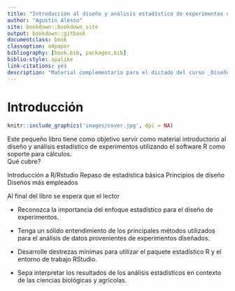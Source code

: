 ```yaml
--- 
title: "Introducción al diseño y análisis estadístico de experimentos usando R"
author: "Agustín Alesso"
site: bookdown::bookdown_site
output: bookdown::gitbook
documentclass: book
classoption: a4paper
bibliography: [book.bib, packages.bib]
biblio-style: apalike
link-citations: yes
description: "Material complementario para el dictado del curso _Diseño de Experimentos_ de la Maestría de Cultivos Intensivos de la FCA-UNL"
---
```



# Introducción {-}

```r
knitr::include_graphics('images/cover.jpg', dpi = NA)
```

Este pequeño libro tiene como objetivo servir como material introductorio al diseño y análisis estadístico de experimentos utilizando el software R como soporte para cálculos.  
Qué cubre?

Introducción a R/Rstudio
Repaso de estadística básica
Principios de diseño
Diseǹos más empleados

Al final del libro se espera que el lector 

- Reconozca la importancia del enfoque estadístico para el diseño de experimentos.

- Tenga un sólido entendimiento de los principales métodos utilizados para el análisis de datos provenientes de experimentos diseñados.

- Desarrolle destrezas mínimas para utilizar el paquete estadístico R y el entorno de trabajo RStudio.

- Sepa interpretar los resultados de los análisis estadísticos en contexto de las ciencias biológicas y agrícolas.
